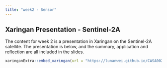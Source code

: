 ```yaml
---
title: "week2 - Sensor"
---
```


## Xaringan Presentation - Sentinel-2A

The content for week 2 is a presentation in Xaringan on the Sentinel-2A satellite. The presentation is below, and the summary, application and reflection are all included in the slides.

```r
xaringanExtra::embed_xaringan(url = "https://lunanwei.github.io/CASA0023/wk2", ratio = "4:3")
```

## 
